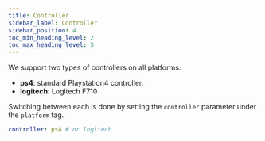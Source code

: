 ```yaml
---
title: Controller
sidebar_label: Controller
sidebar_position: 4
toc_min_heading_level: 2
toc_max_heading_level: 5
---
```


We support two types of controllers on all platforms:
  - **ps4**: standard Playstation4 controller.
  - **logitech**: Logitech F710

Switching between each is done by setting the `controller` parameter under the `platform` tag.

```yaml
controller: ps4 # or logitech
```
